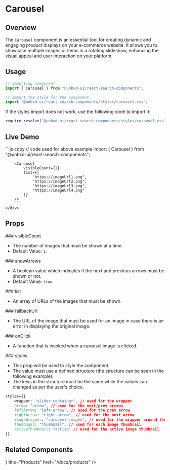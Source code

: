 

# Carousel

## Overview

The `Carousel` component is an essential tool for creating dynamic and engaging product displays on your e-commerce website. It allows you to showcase multiple images or items in a rotating slideshow, enhancing the visual appeal and user interaction on your platform.

## Usage

```js copy 
// importing component
import { Carousel } from "@unbxd-ui/react-search-components";

// import the style for the component
import "@unbxd-ui/react-search-components/styles/carousel.css";
```

If the styles import does not work, use the following code to import it:

```js copy
require.resolve("@unbxd-ui/react-search-components/styles/carousel.css")
```

## Live Demo

<div
	className="code-example"
	style={{
		display: "flex",
		flexDirection: "column",
		alignItems: "center",
		marginTop: "20px",
		border: "1px solid #ededed",
		borderRadius: "10px",
		overflow: "hidden",
	}}>
	<div style={{ width: "fit-content", padding: "20px 5px", display: "inline-flex" }}>
		<Carousel 
            visibleCount={2} 
            list={[
                "/react-search/carousel-cart-icon.png", 
                "/react-search/carousel-shoe-icon.png", 
                "/react-search/carousel-sofa-icon.png", 
                "/react-search/carousel-fridge-icon.png"
            ]} 
        />
	</div>
	<div style={{ width: "100%", borderTop: "1px solid #ededed" }}>
		```js copy
        // code used for above example
		import { Carousel } from "@unbxd-ui/react-search-components";

		<Carousel 
            visibleCount={2} 
            list={[
                "https://imageUrl1.png", 
                "https://imageUrl2.png", 
                "https://imageUrl3.png", 
                "https://imageUrl4.png"
            ]} 
        />
		```
	</div>
</div>

## Props

<div style={{ position: "relative" }}>
	### visibleCount
	<Pills pills={[{ type: "type", label: "number" }]} left={"165px"} />
</div>

- The number of images that must be shown at a time. 
- Default Value: `1`.

<div style={{ position: "relative" }}>
	### showArrows
	<Pills pills={[{ type: "type", label: "boolean" }]} left={"165px"} />
</div>

- A boolean value which indicates if the next and previous arrows must be shown or not.
- Default Value: `true`.

<div style={{ position: "relative" }}>
	### list
	<Pills pills={[{ type: "type", label: "string array" }]} left={"60px"} />
</div>

- An array of URLs of the images that must be shown.

<div style={{ position: "relative" }}>
	### fallbackUrl
	<Pills pills={[{ type: "type", label: "string" }]} left={"145px"} />
</div>

- The URL of the image that must be used for an image in case there is an error in displaying the original image.

<div style={{ position: "relative" }}>
	### onClick
	<Pills pills={[{ type: "type", label: "function" }]} left={"110px"} />
</div>

- A function that is invoked when a carousel image is clicked.

<div style={{ position: "relative" }}>
	### styles
	<Pills
		pills={[
			{ type: "optional", label: "optional" },
			{ type: "type", label: "object" },
		]}
		left={"95px"}
	/>
</div>

- This prop will be used to style the component. 
- The value must use a defined structure (the structure can be seen in the following example).
- The keys in the structure must be the same while the values can changed as per the user's choice.

```css copy
styles={{
	wrapper: "slider-container", // used for the wrapper
	arrow: "arrow", // used for the next/prev arrows
	leftArrow: "left-arrow", // used for the prev arrow
	rightArrow: "right-arrow", // used for the next arrow
	imageWrapper: "carousel-images", // used for the wrapper around the carousel images
	thumbnail: "thumbnail", // used for each image thumbnail
	activeThumbnail: "active" // used for the active image thumbnail
}}
```

## Related Components

<Cards>
	<Card icon={<ProductsIcon />} title="Products" href="/docs/products" />
</Cards>